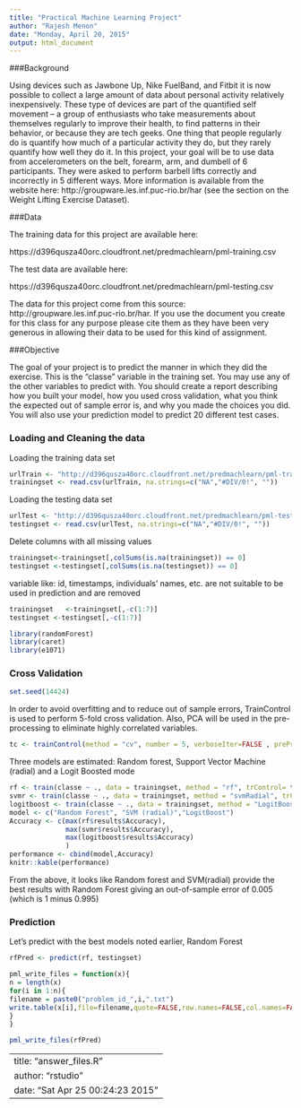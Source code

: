 ```yaml
---
title: "Practical Machine Learning Project"
author: "Rajesh Menon"
date: "Monday, April 20, 2015"
output: html_document
---
```


###Background
  
  Using devices such as Jawbone Up, Nike FuelBand, and Fitbit it is now possible to collect a large amount of data about personal activity relatively inexpensively. These type of devices are part of the quantified self movement – a group of enthusiasts who take measurements about themselves regularly to improve their health, to find patterns in their behavior, or because they are tech geeks. One thing that people regularly do is quantify how much of a particular activity they do, but they rarely quantify how well they do it. In this project, your goal will be to use data from accelerometers on the belt, forearm, arm, and dumbell of 6 participants. They were asked to perform barbell lifts correctly and incorrectly in 5 different ways. More information is available from the website here: http://groupware.les.inf.puc-rio.br/har (see the section on the Weight Lifting Exercise Dataset). 



###Data 


The training data for this project are available here: 
  
  https://d396qusza40orc.cloudfront.net/predmachlearn/pml-training.csv

The test data are available here: 
  
  https://d396qusza40orc.cloudfront.net/predmachlearn/pml-testing.csv

The data for this project come from this source: http://groupware.les.inf.puc-rio.br/har. If you use the document you create for this class for any purpose please cite them as they have been very generous in allowing their data to be used for this kind of assignment. 

###Objective

The goal of your project is to predict the manner in which they did the exercise. This is the "classe" variable in the training set. You may use any of the other variables to predict with. You should create a report describing how you built your model, how you used cross validation, what you think the expected out of sample error is, and why you made the choices you did. You will also use your prediction model to predict 20 different test cases. 


### Loading and Cleaning the data
Loading the training data set 

```r
urlTrain <- "http://d396qusza40orc.cloudfront.net/predmachlearn/pml-training.csv"
trainingset <- read.csv(urlTrain, na.strings=c("NA","#DIV/0!", ""))
```

Loading the testing data set 

```r
urlTest <- "http://d396qusza40orc.cloudfront.net/predmachlearn/pml-testing.csv"
testingset <- read.csv(urlTest, na.strings=c("NA","#DIV/0!", ""))
```

Delete columns with all missing values

```r
trainingset<-trainingset[,colSums(is.na(trainingset)) == 0]
testingset <-testingset[,colSums(is.na(testingset)) == 0]
```

variable like: id, timestamps, individuals’ names, etc. are not suitable to be used in prediction and are removed

```r
trainingset   <-trainingset[,-c(1:7)]
testingset <-testingset[,-c(1:7)]

library(randomForest)
library(caret)
library(e1071)
```

### Cross Validation

```r
set.seed(14424)
```

In order to avoid overfitting and to reduce out of sample errors, TrainControl is used to perform 5-fold cross validation.
Also, PCA will be used in the pre-processing to eliminate highly correlated variables. 

```r
tc <- trainControl(method = "cv", number = 5, verboseIter=FALSE , preProcOptions="pca", allowParallel=TRUE)
```

Three models are estimated: Random forest, Support Vector Machine (radial) and a Logit Boosted mode

```r
rf <- train(classe ~ ., data = trainingset, method = "rf", trControl= tc)
svmr <- train(classe ~ ., data = trainingset, method = "svmRadial", trControl= tc)
logitboost <- train(classe ~ ., data = trainingset, method = "LogitBoost", trControl= tc)
model <- c("Random Forest", "SVM (radial)","LogitBoost")
Accuracy <- c(max(rf$results$Accuracy),
              max(svmr$results$Accuracy),
              max(logitboost$results$Accuracy)
              )
performance <- cbind(model,Accuracy)
knitr::kable(performance)
```

From the above, it looks like Random forest and SVM(radial) provide the best results
with Random Forest giving an out-of-sample error of 0.005 (which is 1 minus 0.995) 

### Prediction
Let's predict with the best models noted earlier, Random Forest 

```r
rfPred <- predict(rf, testingset)

pml_write_files = function(x){
n = length(x)
for(i in 1:n){
filename = paste0("problem_id_",i,".txt")
write.table(x[i],file=filename,quote=FALSE,row.names=FALSE,col.names=FALSE)
}
}

pml_write_files(rfPred)
```


---
title: "answer_files.R"
author: "rstudio"
date: "Sat Apr 25 00:24:23 2015"
---
